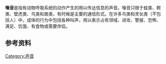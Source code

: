 {{unreferenced|time=2015-01-12T11:26:39+00:00}}
'''嗓音'''是指有动物呼吸系统的动作产生的用以传达信息的声音。嗓音只限于蛙类、鳄类、壁虎类、鸟类和兽类，有时候是主要的通信形式。在许多鸟类和灵长类（不包括人）中，成体的行为中包括各种叫声，用以表示占有领域、进攻、警报、恐怖、满足、饥饿、有食物或需要伴侣。
== 参考资料 ==
{{reflist}}

{{stub}}

[[Category:声音|Category:声音]]